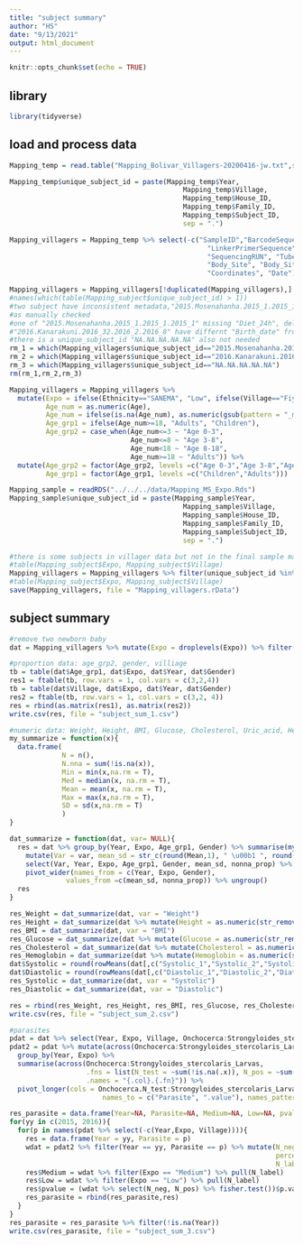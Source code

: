 ```yaml
---
title: "subject summary"
author: "HS"
date: "9/13/2021"
output: html_document
---
```


```r
knitr::opts_chunk$set(echo = TRUE)
```


## library   
```r
library(tidyverse)
```

## load and process data
```r
Mapping_temp = read.table("Mapping_Bolivar_Villagers-20200416-jw.txt",sep = "\t",header = T, stringsAsFactors = F)

Mapping_temp$unique_subject_id = paste(Mapping_temp$Year,
                                           Mapping_temp$Village,
                                           Mapping_temp$House_ID,
                                           Mapping_temp$Family_ID,
                                           Mapping_temp$Subject_ID,
                                           sep = ".")

Mapping_villagers = Mapping_temp %>% select(-c("SampleID","BarcodeSequence", 
                                                 "LinkerPrimerSequence", "Barcode_location", 
                                                 "SequencingRUN", "Tube_ID", 
                                                 "Body_Site", "Body_Site_Type", 
                                                 "Coordinates", "Date"))

Mapping_villagers = Mapping_villagers[!duplicated(Mapping_villagers),]
#names(which(table(Mapping_subject$unique_subject_id) > 1))
#two subject have inconsistent metadata,"2015.Mosenahanha.2015_1.2015_1.2015_1" and "2016.Kanarakuni.2016_32.2016_2.2016_8"
#as manually checked 
#one of "2015.Mosenahanha.2015_1.2015_1.2015_1" missing "Diet_24h", delete this duplication   
#"2016.Kanarakuni.2016_32.2016_2.2016_8" have differnt "Birth_date" from 7/15/1979 - 7/25/1979, will use 7/15/1979 one
#there is a unique_subject_id "NA.NA.NA.NA.NA" also not needed
rm_1 = which(Mapping_villagers$unique_subject_id=="2015.Mosenahanha.2015_1.2015_1.2015_1" & is.na(Mapping_villagers$Diet_24h))
rm_2 = which(Mapping_villagers$unique_subject_id=="2016.Kanarakuni.2016_32.2016_2.2016_8" & Mapping_villagers$Birth_date!="7/15/1979")
rm_3 = which(Mapping_villagers$unique_subject_id=="NA.NA.NA.NA.NA")
rm(rm_1,rm_2,rm_3)

Mapping_villagers = Mapping_villagers %>% 
  mutate(Expo = ifelse(Ethnicity=="SANEMA", "Low", ifelse(Village=="Fiyakwanha", "Low", ifelse(SampleGroup=="Visitors", "High", "Medium"))) %>% factor(levels = c("Low", "Medium", "High")),
         Age_num = as.numeric(Age), 
         Age_num = ifelse(is.na(Age_num), as.numeric(gsub(pattern = "_months", replacement = "", Age, ignore.case = T))/12, Age_num), 
         Age_grp1 = ifelse(Age_num>=18, "Adults", "Children"), 
         Age_grp2 = case_when(Age_num<=3 ~ "Age 0-3", 
                              Age_num<=8 ~ "Age 3-8",
                              Age_num<18 ~ "Age 8-18", 
                              Age_num>=18 ~ "Adults")) %>%
  mutate(Age_grp2 = factor(Age_grp2, levels =c("Age 0-3","Age 3-8","Age 8-18","Adults")),
         Age_grp1 = factor(Age_grp1, levels =c("Children","Adults")))

Mapping_sample = readRDS("../../../data/Mapping_MS_Expo.Rds")
Mapping_sample$unique_subject_id = paste(Mapping_sample$Year,
                                           Mapping_sample$Village,
                                           Mapping_sample$House_ID,
                                           Mapping_sample$Family_ID,
                                           Mapping_sample$Subject_ID,
                                           sep = ".")

#there is some subjects in villager data but not in the final sample mapping, need to exclude.
#table(Mapping_subject$Expo, Mapping_subject$Village)
Mapping_villagers = Mapping_villagers %>% filter(unique_subject_id %in% Mapping_sample$unique_subject_id)
#table(Mapping_subject$Expo, Mapping_subject$Village)
save(Mapping_villagers, file = "Mapping_villagers.rData")
```

## subject summary
```r
#remove two newborn baby  
dat = Mapping_villagers %>% mutate(Expo = droplevels(Expo)) %>% filter(!is.na(Age_num))

#proportion data: age_grp2, gender, villiage
tb = table(dat$Age_grp1, dat$Expo, dat$Year, dat$Gender)
res1 = ftable(tb, row.vars = 1, col.vars = c(3,2,4))
tb = table(dat$Village, dat$Expo, dat$Year, dat$Gender)
res2 = ftable(tb, row.vars = 1, col.vars = c(3,2, 4))
res = rbind(as.matrix(res1), as.matrix(res2))
write.csv(res, file = "subject_sum_1.csv")

#numeric data: Weight, Height, BMI, Glucose, Cholesterol, Uric_acid, Hemoglobin, BP
my_summarize = function(x){
  data.frame(
             N = n(),
             N.nna = sum(!is.na(x)),
             Min = min(x,na.rm = T),
             Med = median(x, na.rm = T),
             Mean = mean(x, na.rm = T),
             Max = max(x,na.rm = T),
             SD = sd(x,na.rm = T)
             )
}

dat_summarize = function(dat, var= NULL){
  res = dat %>% group_by(Year, Expo, Age_grp1, Gender) %>% summarise(my_summarize(get(var))) %>% 
    mutate(Var = var, mean_sd = str_c(round(Mean,1), " \u00b1 ", round(SD,1)), nonna_prop = str_c("(", N.nna,"/",N,")")) %>%
    select(Var, Year, Expo, Age_grp1, Gender, mean_sd, nonna_prop) %>% 
    pivot_wider(names_from = c(Year, Expo, Gender), 
              values_from =c(mean_sd, nonna_prop)) %>% ungroup()
  res
} 

res_Weight = dat_summarize(dat, var = "Weight")
res_Height = dat_summarize(dat %>% mutate(Height = as.numeric(str_remove_all(Height, "_"))), var = "Height")
res_BMI = dat_summarize(dat, var = "BMI")
res_Glucose = dat_summarize(dat %>% mutate(Glucose = as.numeric(str_remove_all(Glucose, "_mg/dL"))), var = "Glucose")
res_Cholesterol = dat_summarize(dat %>% mutate(Cholesterol = as.numeric(str_remove_all(Cholesterol, "_mg/dL"))), var = "Cholesterol")
res_Hemoglobin = dat_summarize(dat %>% mutate(Hemoglobin = as.numeric(str_remove_all(Hemoglobin, "_g/dL"))), var = "Hemoglobin")
dat$Systolic = round(rowMeans(dat[,c("Systolic_1","Systolic_2","Systolic_3")]))
dat$Diastolic = round(rowMeans(dat[,c("Diastolic_1","Diastolic_2","Diatolic_3")]))
res_Systolic = dat_summarize(dat, var = "Systolic")
res_Diastolic = dat_summarize(dat, var = "Diastolic")

res = rbind(res_Weight, res_Height, res_BMI, res_Glucose, res_Cholesterol, res_Hemoglobin, res_Systolic, res_Diastolic)
write.csv(res, file = "subject_sum_2.csv")

#parasites
pdat = dat %>% select(Year, Expo, Village, Onchocerca:Strongyloides_stercolaris_Larvas)
pdat2 = pdat %>% mutate(across(Onchocerca:Strongyloides_stercolaris_Larvas, function(x){ifelse(x=="Yes",1,0)})) %>% 
  group_by(Year, Expo) %>%
  summarise(across(Onchocerca:Strongyloides_stercolaris_Larvas, 
                   .fns = list(N_test = ~sum(!is.na(.x)), N_pos = ~sum(.x, na.rm = T)), 
                   .names = "{.col}.{.fn}")) %>% 
  pivot_longer(cols = Onchocerca.N_test:Strongyloides_stercolaris_Larvas.N_pos, 
                       names_to = c("Parasite", ".value"), names_pattern = "(.*)\\.(.*)") %>% ungroup()

res_parasite = data.frame(Year=NA, Parasite=NA, Medium=NA, Low=NA, pvalue=NA) 
for(yy in c(2015, 2016)){
  for(p in names(pdat %>% select(-c(Year,Expo, Village)))){
    res = data.frame(Year = yy, Parasite = p)
    wdat = pdat2 %>% filter(Year == yy, Parasite == p) %>% mutate(N_neg = N_test-N_pos, 
                                                                  percent = ifelse(N_test==0,NA,round(N_pos/N_test*100,2)),
                                                                  N_label = str_c(N_test, " ", N_pos, " (", percent,"%)")) 
    res$Medium = wdat %>% filter(Expo == "Medium") %>% pull(N_label) 
    res$Low = wdat %>% filter(Expo == "Low") %>% pull(N_label)
    res$pvalue = (wdat %>% select(N_neg, N_pos) %>% fisher.test())$p.value %>% round(digits = 4)
    res_parasite = rbind(res_parasite,res)
  }
}
res_parasite = res_parasite %>% filter(!is.na(Year))
write.csv(res_parasite, file = "subject_sum_3.csv")

```








